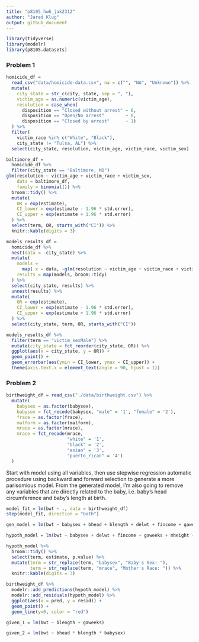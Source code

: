 ```yaml
---
title: "p8105_hw6_jak2312"
author: "Jared Klug"
output: github_document
---
```


```r
library(tidyverse)
library(modelr)
library(p8105.datasets)
```

### Problem 1

```r
homicide_df = 
  read_csv("data/homicide-data.csv", na = c("", "NA", "Unknown")) %>% 
  mutate(
    city_state = str_c(city, state, sep = ", "),
    victim_age = as.numeric(victim_age),
    resolution = case_when(
      disposition == "Closed without arrest" ~ 0,
      disposition == "Open/No arrest"        ~ 0,
      disposition == "Closed by arrest"      ~ 1)
  ) %>% 
  filter(
    victim_race %in% c("White", "Black"),
    city_state != "Tulsa, AL") %>% 
  select(city_state, resolution, victim_age, victim_race, victim_sex)
```

```r
baltimore_df =
  homicide_df %>% 
  filter(city_state == "Baltimore, MD")
glm(resolution ~ victim_age + victim_race + victim_sex, 
    data = baltimore_df,
    family = binomial()) %>% 
  broom::tidy() %>% 
  mutate(
    OR = exp(estimate),
    CI_lower = exp(estimate - 1.96 * std.error),
    CI_upper = exp(estimate + 1.96 * std.error)
  ) %>% 
  select(term, OR, starts_with("CI")) %>% 
  knitr::kable(digits = 3)
```

```r
models_results_df = 
  homicide_df %>% 
  nest(data = -city_state) %>% 
  mutate(
    models = 
      map(.x = data, ~glm(resolution ~ victim_age + victim_race + victim_sex, data = .x, family = binomial())),
    results = map(models, broom::tidy)
  ) %>% 
  select(city_state, results) %>% 
  unnest(results) %>% 
  mutate(
    OR = exp(estimate),
    CI_lower = exp(estimate - 1.96 * std.error),
    CI_upper = exp(estimate + 1.96 * std.error)
  ) %>% 
  select(city_state, term, OR, starts_with("CI")) 
```

```r
models_results_df %>% 
  filter(term == "victim_sexMale") %>% 
  mutate(city_state = fct_reorder(city_state, OR)) %>% 
  ggplot(aes(x = city_state, y = OR)) + 
  geom_point() + 
  geom_errorbar(aes(ymin = CI_lower, ymax = CI_upper)) + 
  theme(axis.text.x = element_text(angle = 90, hjust = 1))
```

### Problem 2

```r

birthweight_df = read_csv("./data/birthweight.csv") %>% 
  mutate(
    babysex = as.factor(babysex),
    babysex = fct_recode(babysex, "male" = '1', "female" = '2'),
    frace = as.factor(frace),
    malform = as.factor(malform),
    mrace = as.factor(mrace),
    mrace = fct_recode(mrace, 
                       "white" = '1',
                       "black" = '2',
                       "asian" = '3',
                       "puerto_rican" = '4')
  )

```

Start with model using all variables, then use stepwise regression automatic procedure using backward and forward selection to generate a more parisomious model. From the generated model, I'm also going to remove any variables that are directly related to the baby, i.e. baby's head circumference and baby's length at birth.
```r

model_fit = lm(bwt ~ ., data = birthweight_df)
step(model_fit, direction = "both")

gen_model = lm(bwt ~ babysex + bhead + blength + delwt + fincome + gaweeks + mheight + mrace + parity + ppwt + smoken, data = birthweight_df)

hypoth_model = lm(bwt ~ babysex + delwt + fincome + gaweeks + mheight + mrace + parity + ppwt + smoken, data = birthweight_df)

```

```r
hypoth_model %>% 
  broom::tidy() %>% 
  select(term, estimate, p.value) %>% 
  mutate(term = str_replace(term, "babysex", "Baby's Sex: "),
         term = str_replace(term, "mrace", "Mother's Race: ")) %>% 
  knitr::kable(digits = 3)
```

```r
birthweight_df %>% 
  modelr::add_predictions(hypoth_model) %>% 
  modelr::add_residuals(hypoth_model) %>% 
  ggplot(aes(x = pred, y = resid)) +
  geom_point() +
  geom_line(y=0, color = "red")
```

```r
given_1 = lm(bwt ~ blength + gaweeks)

given_2 = lm(bwt ~ bhead * blength * babysex)
```

